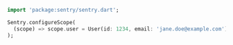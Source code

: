 ```dart
import 'package:sentry/sentry.dart';

Sentry.configureScope(
  (scope) => scope.user = User(id: 1234, email: 'jane.doe@example.com'),
);
```
